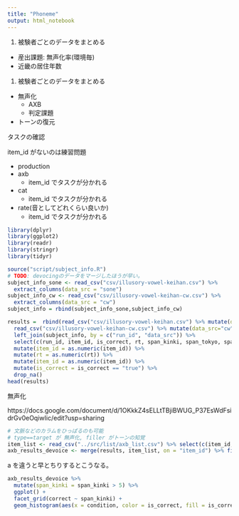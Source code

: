 ```yaml
---
title: "Phoneme"
output: html_notebook
---
```


1. 被験者ごとのデータをまとめる
  * 産出課題: 無声化率(環境毎)
  * 近畿の居住年数
1. 被験者ごとのデータをまとめる
  * 無声化
    * AXB
    * 判定課題
  * トーンの復元
  
タスクの確認

item_id がないのは練習問題

* production
* axb
  * item_id でタスクが分かれる
* cat
  * item_id でタスクが分かれる
* rate(音としてどれくらい良いか)
  * item_id でタスクが分かれる

```r
library(dplyr)
library(ggplot2)
library(readr)
library(stringr)
library(tidyr)
```

```r
source("script/subject_info.R")
# TODO: devocingのデータをマージしたほうが早い。
subject_info_sone <- read_csv("csv/illusory-vowel-keihan.csv") %>%
  extract_columns(data_src = "sone")
subject_info_cw <- read_csv("csv/illusory-vowel-keihan-cw.csv") %>%
  extract_columns(data_src = "cw")
subject_info = rbind(subject_info_sone,subject_info_cw)

results =  rbind(read_csv("csv/illusory-vowel-keihan.csv") %>% mutate(data_src="sone"),
  read_csv("csv/illusory-vowel-keihan-cw.csv") %>% mutate(data_src="cw")) %>% filter(task=="axb") %>% 
  left_join(subject_info, by = c("run_id", "data_src")) %>% 
  select(c(run_id, item_id, is_correct, rt, span_kinki, span_tokyo, span_unknown, age, data_src, correct)) %>%
  mutate(item_id = as.numeric(item_id)) %>%
  mutate(rt = as.numeric(rt)) %>%
  mutate(item_id = as.numeric(item_id)) %>%
  mutate(is_correct = is_correct == "true") %>%
  drop_na()
head(results)
```

無声化

https://docs.google.com/document/d/1OKkkZ4sELLtTBjiBWUG_P37EsWdFsidrGv0eOqiwIic/edit?usp=sharing

```r
# 文脈などのカラムをひっぱるのも可能
# type==target が 無声化, filler がトーンの知覚
item_list <- read_csv("../src/list/axb_list.csv") %>% select(c(item_id, type, condition, correct, item_a, item_x, item_b))
axb_results_devoice <- merge(results, item_list, on = "item_id") %>% filter(type == "target")
```

a を違うと早とちりするとこうなる。

```r
axb_results_devoice %>%
  mutate(span_kinki = span_kinki > 5) %>%
  ggplot() +
  facet_grid(correct ~ span_kinki) +
  geom_histogram(aes(x = condition, color = is_correct, fill = is_correct), stat = "count", position = "fill")
```
